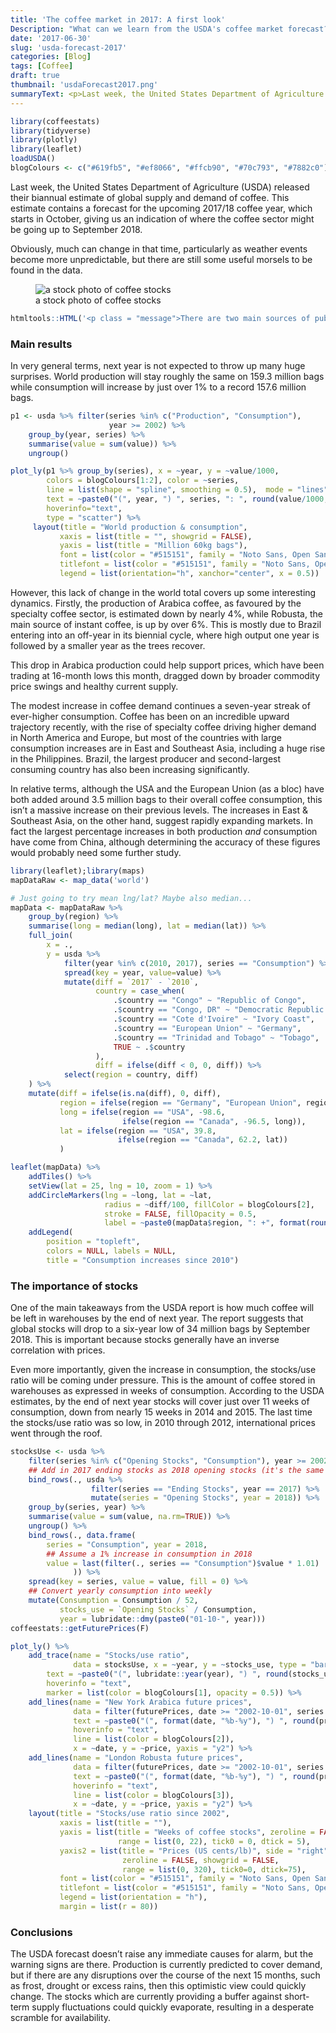 ```yaml
---
title: 'The coffee market in 2017: A first look'
Description: "What can we learn from the USDA's coffee market forecast?"
date: '2017-06-30'
slug: 'usda-forecast-2017'
categories: [Blog]
tags: [Coffee]
draft: true
thumbnail: 'usdaForecast2017.png'
summaryText: <p>Last week, the United States Department of Agriculture (USDA) released their biannual estimate of global supply and demand of coffee. This estimate contains a forecast for the upcoming 2017/18 coffee year, which starts in October, giving us an indication of where the coffee sector might be up to September 2018.<p>Obviously, much can change in that time, particularly as weather events become more unpredictable, but there are still some useful morsels to be found in the data.<p><img src="/img/coffee-stocks.png" alt="a stock photo of some coffee stocks" title="a stock photo of coffee stocks"/><p>
---
```


```r
library(coffeestats)
library(tidyverse)
library(plotly)
library(leaflet)
loadUSDA()
blogColours <- c("#619fb5", "#ef8066", "#ffcb90", "#70c793", "#7882c0")
```


Last week, the United States Department of Agriculture (USDA) released their biannual estimate of global supply and demand of coffee. This estimate contains a forecast for the upcoming 2017/18 coffee year, which starts in October, giving us an indication of where the coffee sector might be going up to September 2018. 

Obviously, much can change in that time, particularly as weather events become more unpredictable, but there are still some useful morsels to be found in the data. 

![a stock photo of coffee stocks](/img/coffee-stocks.png "a stock photo of some coffee stocks")

```r
htmltools::HTML('<p class = "message">There are two main sources of publicly available statistics for the coffee sector: the USDA and the ICO (International Coffee Organization). The USDA is generally known for being on the higher side of production estimates, while the ICO is more conservative in its outlook and doesn\'t tend to release forecasts. The truth, as usual, is probably somewhere in between. </p>')
```

### Main results

In very general terms, next year is not expected to throw up many huge surprises. World production will stay roughly the same on 159.3 million bags while consumption will increase by just over 1% to a record 157.6 million bags. 

```r
p1 <- usda %>% filter(series %in% c("Production", "Consumption"),
                      year >= 2002) %>% 
    group_by(year, series) %>% 
    summarise(value = sum(value)) %>% 
    ungroup()
```
```r
plot_ly(p1 %>% group_by(series), x = ~year, y = ~value/1000, 
        colors = blogColours[1:2], color = ~series,
        line = list(shape = "spline", smoothing = 0.5),  mode = "lines",
        text = ~paste0("(", year, ") ", series, ": ", round(value/1000, 1), " million bags"),
        hoverinfo="text",
        type = "scatter") %>% 
     layout(title = "World production & consumption",
           xaxis = list(title = "", showgrid = FALSE),
           yaxis = list(title = "Million 60kg bags"),
           font = list(color = "#515151", family = "Noto Sans, Open Sans"),
           titlefont = list(color = "#515151", family = "Noto Sans, Open Sans", size = 15),
           legend = list(orientation="h", xanchor="center", x = 0.5))
```

However, this lack of change in the world total covers up some interesting dynamics. Firstly, the production of Arabica coffee, as favoured by the specialty coffee sector, is estimated down by nearly 4%, while Robusta, the main source of instant coffee, is up by over 6%. This is mostly due to Brazil entering into an off-year in its biennial cycle, where high output one year is followed by a smaller year as the trees recover.

This drop in Arabica production could help support prices, which have been trading at 16-month lows this month, dragged down by broader commodity price swings and healthy current supply.

The modest increase in coffee demand continues a seven-year streak of ever-higher consumption. Coffee has been on an incredible upward trajectory recently, with the rise of specialty coffee driving higher demand in North America and Europe, but most of the countries with large consumption increases are in East and Southeast Asia, including a huge rise in the Philippines. Brazil, the largest producer and second-largest consuming country has also been increasing significantly. 

In relative terms, although the USA and the European Union (as a bloc) have both added around 3.5 million bags to their overall coffee consumption, this isn't a massive increase on their previous levels. The increases in East & Southeast Asia, on the other hand, suggest rapidly expanding markets. In fact the largest percentage increases in both production *and* consumption have come from China, although determining the accuracy of these figures would probably need some further study. 

```r
library(leaflet);library(maps)
mapDataRaw <- map_data('world')

# Just going to try mean lng/lat? Maybe also median...
mapData <- mapDataRaw %>% 
    group_by(region) %>% 
    summarise(long = median(long), lat = median(lat)) %>% 
    full_join(
        x = .,
        y = usda %>% 
            filter(year %in% c(2010, 2017), series == "Consumption") %>% 
            spread(key = year, value=value) %>% 
            mutate(diff = `2017` - `2010`,
                   country = case_when(
                       .$country == "Congo" ~ "Republic of Congo",
                       .$country == "Congo, DR" ~ "Democratic Republic of the Congo",
                       .$country == "Cote d'Ivoire" ~ "Ivory Coast",
                       .$country == "European Union" ~ "Germany",
                       .$country == "Trinidad and Tobago" ~ "Tobago",
                       TRUE ~ .$country
                   ),
                   diff = ifelse(diff < 0, 0, diff)) %>% 
            select(region = country, diff)
    ) %>% 
    mutate(diff = ifelse(is.na(diff), 0, diff),
           region = ifelse(region == "Germany", "European Union", region),
           long = ifelse(region == "USA", -98.6, 
                         ifelse(region == "Canada", -96.5, long)),
           lat = ifelse(region == "USA", 39.8,
                        ifelse(region == "Canada", 62.2, lat))
           )
```
```r
leaflet(mapData) %>% 
    addTiles() %>% 
    setView(lat = 25, lng = 10, zoom = 1) %>%
    addCircleMarkers(lng = ~long, lat = ~lat, 
                     radius = ~diff/100, fillColor = blogColours[2],
                     stroke = FALSE, fillOpacity = 0.5,
                     label = ~paste0(mapData$region, ": +", format(round(diff/1000, 1), big.mark = ","), " million bags")) %>% 
    addLegend(
        position = "topleft",
        colors = NULL, labels = NULL,
        title = "Consumption increases since 2010")
```

### The importance of stocks

One of the main takeaways from the USDA report is how much coffee will be left in warehouses by the end of next year. The report suggests that global stocks will drop to a six-year low of 34 million bags by September 2018. This is important because stocks generally have an inverse correlation with prices. 

Even more importantly, given the increase in consumption, the stocks/use ratio will be coming under pressure. This is the amount of coffee stored in warehouses as expressed in weeks of consumption. According to the USDA estimates, by the end of next year stocks will cover just over 11 weeks of consumption, down from nearly 15 weeks in 2014 and 2015. The last time the stocks/use ratio was so low, in 2010 through 2012, international prices went through the roof. 

```r
stocksUse <- usda %>% 
    filter(series %in% c("Opening Stocks", "Consumption"), year >= 2002) %>% 
    ## Add in 2017 ending stocks as 2018 opening stocks (it's the same thing)
    bind_rows(., usda %>% 
                  filter(series == "Ending Stocks", year == 2017) %>% 
                  mutate(series = "Opening Stocks", year = 2018)) %>% 
    group_by(series, year) %>% 
    summarise(value = sum(value, na.rm=TRUE)) %>% 
    ungroup() %>% 
    bind_rows(., data.frame(
        series = "Consumption", year = 2018, 
        ## Assume a 1% increase in consumption in 2018
        value = last(filter(., series == "Consumption")$value * 1.01)
              )) %>% 
    spread(key = series, value = value, fill = 0) %>% 
    ## Convert yearly consumption into weekly
    mutate(Consumption = Consumption / 52,
           stocks_use = `Opening Stocks` / Consumption,
           year = lubridate::dmy(paste0("01-10-", year)))
coffeestats::getFuturePrices(F)

```
```r
plot_ly() %>% 
    add_trace(name = "Stocks/use ratio",
              data = stocksUse, x = ~year, y = ~stocks_use, type = "bar",
        text = ~paste0("(", lubridate::year(year), ") ", round(stocks_use, 1), " weeks"), 
        hoverinfo = "text",
        marker = list(color = blogColours[1], opacity = 0.5)) %>% 
    add_lines(name = "New York Arabica future prices",
              data = filter(futurePrices, date >= "2002-10-01", series == "arabica"),
              text = ~paste0("(", format(date, "%b-%y"), ") ", round(price, 2), " US cents/lb"),
              hoverinfo = "text",
              line = list(color = blogColours[2]),
              x = ~date, y = ~price, yaxis = "y2") %>% 
    add_lines(name = "London Robusta future prices",
              data = filter(futurePrices, date >= "2002-10-01", series == "robusta"),
              text = ~paste0("(", format(date, "%b-%y"), ") ", round(price, 2), " US cents/lb"),
              hoverinfo = "text",
              line = list(color = blogColours[3]),
              x = ~date, y = ~price, yaxis = "y2") %>% 
    layout(title = "Stocks/use ratio since 2002",
           xaxis = list(title = ""),
           yaxis = list(title = "Weeks of coffee stocks", zeroline = FALSE,
                        range = list(0, 22), tick0 = 0, dtick = 5),
           yaxis2 = list(title = "Prices (US cents/lb)", side = "right", overlaying = "y",
                         zeroline = FALSE, showgrid = FALSE, 
                         range = list(0, 320), tick0=0, dtick=75),
           font = list(color = "#515151", family = "Noto Sans, Open Sans"),
           titlefont = list(color = "#515151", family = "Noto Sans, Open Sans", size = 15),
           legend = list(orientation = "h"),
           margin = list(r = 80))


```

### Conclusions

The USDA forecast doesn't raise any immediate causes for alarm, but the warning signs are there. Production is currently predicted to cover demand, but if there are any disruptions over the course of the next 15 months, such as frost, drought or excess rains, then this optimistic view could quickly change. The stocks which are currently providing a buffer against short-term supply fluctuations could quickly evaporate, resulting in a desperate scramble for availability. 

